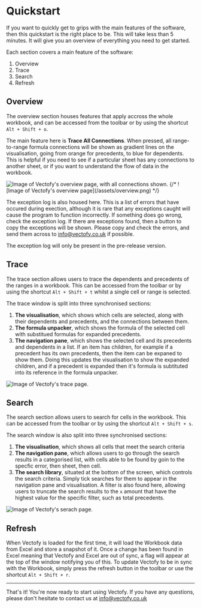 # Quickstart

If you want to quickly get to grips with the main features of the software, then this quickstart is the right place to be. This will take less than 5 minutes. It will give you an overview of everything you need to get started.

Each section covers a main feature of the software:
1. Overview
2. Trace
3. Search
4. Refresh

## Overview

The overview section houses features that apply accross the whole workbook, and can be accessed from the toolbar or by using the shortcut `Alt + Shift + o`.

The main feature here is **Trace All Connections**. When pressed, all range-to-range formula connections will be shown as gradient lines on the visualisation, going from orange for precedents, to blue for dependents. This is helpful if you need to see if a particular sheet has any connections to another sheet, or if you want to understand the flow of data in the workbook.

<Image src="/assets/quickstart/overview.png" alt="Image of Vectofy's overview page, with all connections shown."/>
{/* ![Image of Vectofy's overview page](/assets/overview.png) */}

The exception log is also housed here. This is a list of errors that have occured during exection, although it is rare that any exceptions caught will cause the program to function incorrectly. If something does go wrong, check the exception log. If there are exceptions found, then a button to copy the exceptions will be shown. Please copy and check the errors, and send them across to info@vectofy.co.uk if possible.

<Warning>The exception log will only be present in the pre-release version.</Warning>

## Trace

The trace section allows users to trace the dependents and precedents of the ranges in a workbook. This can be accessed from the toolbar or by using the shortcut `Alt + Shift + t` whilst a single cell or range is selected.

The trace window is split into three synchronised sections:

1. **The visualisation**, which shows which cells are selected, along with their dependents and precedents, and the connections between them.
2. **The formula unpacker**, which shows the formula of the selected cell with substitued formulas for expanded precedents.
3. **The navigation pane**, which shows the selected cell and its precedents and dependents in a list. If an item has children, for example if a precedent has its own precedents, then the item can be expaned to show them. Doing this updates the visualisation to show the expanded children, and if a precedent is expanded then it's formula is subtituted into its reference in the formula unpacker.

<Image src="/assets/quickstart/trace.png" alt="Image of Vectofy's trace page."/>

## Search

The search section allows users to search for cells in the workbook. This can be accessed from the toolbar or by using the shortcut `Alt + Shift + s`.

The search window is also split into three synchronised sections:
1. **The visualisation**, which shows all cells that meet the search criteria
2. **The navigation pane**, which allows users to go through the search results in a categorised list, with cells able to be found by goin to the specfic error, then sheet, then cell.
3. **The search library**, situated at the bottom of the screen, which controls the search criteria. Simply tick searches for them to appear in the navigation pane and visualisation. A filter is also found here, allowing users to truncate the search results to the `x` amount that have the highest value for the specific filter, such as total precedents.

<Image src="/assets/quickstart/search.png" alt="Image of Vectofy's serach page."/>

## Refresh

When Vectofy is loaded for the first time, it will load the Workbook data from Excel and store a snapshot of it. Once a change has been found in Excel meaning that Vectofy and Excel are out of sync, a flag will appear at the top of the window notifying you of this. To update Vectofy to be in sync with the Workbook, simply press the refresh button in the toolbar or use the shortcut `Alt + Shift + r`.

---

That's it! You're now ready to start using Vectofy. If you have any questions, please don't hesitate to contact us at info@vectofy.co.uk